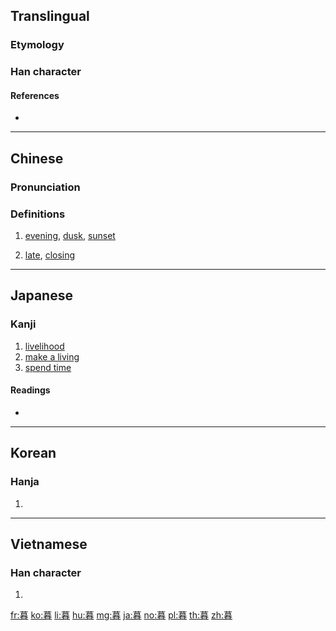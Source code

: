 ==Translingual==
{{stroke order|strokes=11}}

===Etymology===
{{Han compound|莫|日}}
<!-- Presumably, but need to check: {{Han compound|莫|日|ls=psc|c1=p|c2=s}} -->

===Han character===
{{Han char|rn=72|rad=日|as=11|sn=15|four=44603|canj=TAKA|ids=⿱莫日}}

====References====
* {{Han ref|kx=0499.210|dkj=14128|dj=0868.270|hdz=21528.110|uh=66AE|ud=26286|bh=BCC7|bd=48327}}

----

==Chinese==
{{zh-forms}}

===Pronunciation===
{{zh-pron
|m=mù
|c=mou6
|mc=y
|oc=y
|ma=
|cat=n,a
}}

===Definitions===
# [[evening]], [[dusk]], [[sunset]]
# {{lb|zh|of|_|time}} [[late]], [[closing]]

----

==Japanese==

===Kanji===
{{ja-kanji|grade=6|rs=日11}}

# [[livelihood]]
# [[make a living]]
# [[spend time]]

====Readings====
* {{ja-readings|on=[[ぼ]] (bo)|kun=[[くれる]] (kureru), [[くらす]] (kurasu), [[くれ]] (kure)}}

----

==Korean==

===Hanja===
{{ko-hanja|hangeul=모|eumhun=|rv=mo|mr=mo|y=mo}}

# {{defn|lang=ko|sort=日11}}

----

==Vietnamese==

===Han character===
{{vi-hantu|[[mộ]], [[mò]]|rs=日11}}

# {{defn|lang=vi|sort=日11}}

[[fr:暮]]
[[ko:暮]]
[[li:暮]]
[[hu:暮]]
[[mg:暮]]
[[ja:暮]]
[[no:暮]]
[[pl:暮]]
[[th:暮]]
[[zh:暮]]